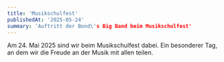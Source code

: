 ```yaml
---
title: 'Musikschulfest'
publishedAt: '2025-05-24'
summary: 'Auftritt der Bond\'s Big Band beim Musikschulfest'
---
```


Am 24. Mai 2025 sind wir beim Musikschulfest dabei. Ein besonderer Tag, an dem wir die Freude an der Musik mit allen teilen. 